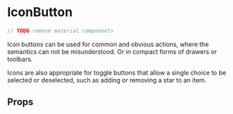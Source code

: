 
<Meta title="components|IconButton" component={IconButton} />

# IconButton

```js
// TODO remove material components
```

Icon buttons can be used for common and obvious actions, where the semantics can not be misunderstood.
Or in compact forms of drawers or toolbars.

Icons are also appropriate for toggle buttons that allow a single choice to be selected or deselected,
such as adding or removing a star to an item.

<Preview>
  <Story name="default">
    <IconButton onClick={action('delete')} aria-label="delete">
      <Icons.Delete />
    </IconButton>
  </Story>
  <Story name="disabled">
    <IconButton
      onClick={action('delete')}
      aria-label="delete"
      disabled
      color="primary"
    >
      <Icons.Delete />
    </IconButton>
  </Story>
  <Story name="primary">
    <IconButton
      onClick={action('click')}
      color="secondary"
      aria-label="add an alarm"
    >
      <Icons.Alarm />
    </IconButton>
  </Story>
  <Story name="secondary">
    <IconButton
      onClick={action('click')}
      color="primary"
      aria-label="add to shopping cart"
    >
      <Icons.AddShoppingCart />
    </IconButton>
  </Story>
</Preview>

## Props

<Props of={IconButton} />
